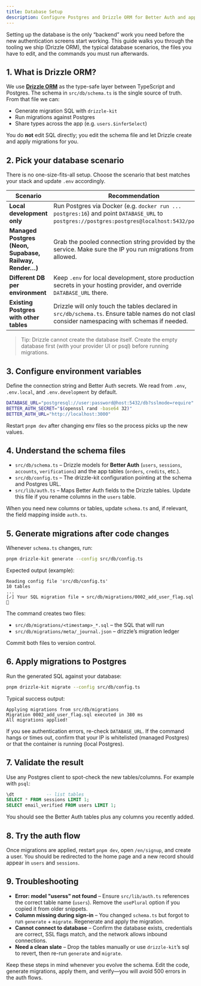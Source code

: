 ```yaml
---
title: Database Setup
description: Configure Postgres and Drizzle ORM for Better Auth and app tables.
---
```


Setting up the database is the only “backend” work you need before the new
authentication screens start working. This guide walks you through the tooling
we ship (Drizzle ORM), the typical database scenarios, the files you have to
edit, and the commands you must run afterwards.

## 1. What is Drizzle ORM?

We use **[Drizzle ORM](https://orm.drizzle.team/)** as the type-safe layer
between TypeScript and Postgres. The schema in `src/db/schema.ts` is the single
source of truth. From that file we can:

- Generate migration SQL with `drizzle-kit`
- Run migrations against Postgres
- Share types across the app (e.g. `users.$inferSelect`)

You do **not** edit SQL directly; you edit the schema file and let Drizzle create
and apply migrations for you.

## 2. Pick your database scenario

There is no one-size-fits-all setup. Choose the scenario that best matches your
stack and update `.env` accordingly.

| Scenario | Recommendation |
| --- | --- |
| **Local development only** | Run Postgres via Docker (e.g. `docker run ... postgres:16`) and point `DATABASE_URL` to `postgres://postgres:postgres@localhost:5432/postgres`. |
| **Managed Postgres (Neon, Supabase, Railway, Render…)** | Grab the pooled connection string provided by the service. Make sure the IP you run migrations from is allowed. |
| **Different DB per environment** | Keep `.env` for local development, store production secrets in your hosting provider, and override `DATABASE_URL` there. |
| **Existing Postgres with other tables** | Drizzle will only touch the tables declared in `src/db/schema.ts`. Ensure table names do not clash and consider namespacing with schemas if needed. |

> Tip: Drizzle cannot create the database itself. Create the empty database
> first (with your provider UI or psql) before running migrations.

## 3. Configure environment variables

Define the connection string and Better Auth secrets. We read from `.env`,
`.env.local`, and `.env.development` by default.

```bash  title=".env"
DATABASE_URL="postgresql://user:password@host:5432/db?sslmode=require"
BETTER_AUTH_SECRET="$(openssl rand -base64 32)"
BETTER_AUTH_URL="http://localhost:3000"
```

Restart `pnpm dev` after changing env files so the process picks up the new
values.

## 4. Understand the schema files

- `src/db/schema.ts` – Drizzle models for **Better Auth** (`users`, `sessions`,
  `accounts`, `verifications`) and the app tables (`orders`, `credits`, etc.).
- `src/db/config.ts` – The drizzle-kit configuration pointing at the schema and
  Postgres URL.
- `src/lib/auth.ts` – Maps Better Auth fields to the Drizzle tables. Update this
  file if you rename columns in the `users` table.

When you need new columns or tables, update `schema.ts` and, if relevant, the
field mapping inside `auth.ts`.

## 5. Generate migrations after code changes

Whenever `schema.ts` changes, run:

```bash
pnpm drizzle-kit generate --config src/db/config.ts
```

Expected output (example):

```
Reading config file 'src/db/config.ts'
10 tables
...
[✓] Your SQL migration file ➜ src/db/migrations/0002_add_user_flag.sql 🚀
```

The command creates two files:

- `src/db/migrations/<timestamp>_*.sql` – the SQL that will run
- `src/db/migrations/meta/_journal.json` – drizzle’s migration ledger

Commit both files to version control.

## 6. Apply migrations to Postgres

Run the generated SQL against your database:

```bash
pnpm drizzle-kit migrate --config src/db/config.ts
```

Typical success output:

```
Applying migrations from src/db/migrations
Migration 0002_add_user_flag.sql executed in 380 ms
All migrations applied!
```

If you see authentication errors, re-check `DATABASE_URL`. If the command hangs
or times out, confirm that your IP is whitelisted (managed Postgres) or that the
container is running (local Postgres).

## 7. Validate the result

Use any Postgres client to spot-check the new tables/columns. For example with
`psql`:

```sql
\dt            -- list tables
SELECT * FROM sessions LIMIT 1;
SELECT email_verified FROM users LIMIT 1;
```

You should see the Better Auth tables plus any columns you recently added.

## 8. Try the auth flow

Once migrations are applied, restart `pnpm dev`, open `/en/signup`, and create a
user. You should be redirected to the home page and a new record should appear
in `users` and `sessions`.

## 9. Troubleshooting

- **Error: model "userss" not found** – Ensure `src/lib/auth.ts` references the
  correct table name (`users`). Remove the `usePlural` option if you copied it
  from older snippets.
- **Column missing during sign-in** – You changed `schema.ts` but forgot to run
  `generate` + `migrate`. Regenerate and apply the migration.
- **Cannot connect to database** – Confirm the database exists, credentials are
  correct, SSL flags match, and the network allows inbound connections.
- **Need a clean slate** – Drop the tables manually or use `drizzle-kit`’s sql
  to revert, then re-run `generate` and `migrate`.

Keep these steps in mind whenever you evolve the schema. Edit the code, generate
migrations, apply them, and verify—you will avoid 500 errors in the auth flows.
